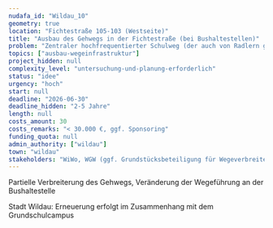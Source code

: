 ```yaml
---
nudafa_id: "Wildau_10"
geometry: true
location: "Fichtestraße 105-103 (Westseite)"
title: "Ausbau des Gehwegs in der Fichtestraße (bei Bushaltestellen)"
problem: "Zentraler hochfrequentierter Schulweg (der auch von Radlern genutzt wird); katastrophaler Gehwegzustand (Oberfläche, Breite) mit regelmäßigen Konflikten, schlechte Wegeführung an Bushaltestelle"
topics: ["ausbau-wegeinfrastruktur"]
project_hidden: null
complexity_level: "untersuchung-und-planung-erforderlich"
status: "idee"
urgency: "hoch"
start: null
deadline: "2026-06-30"
deadline_hidden: "2-5 Jahre"
length: null
costs_amount: 30
costs_remarks: "< 30.000 €, ggf. Sponsoring"
funding_quota: null
admin_authority: ["wildau"]
town: "wildau"
stakeholders: "WiWo, WGW (ggf. Grundstücksbeteiligung für Wegeverbreiterung notwendig - Gestattungsvertrag bzw. Sponsoring?)"
---
```

Partielle Verbreiterung des Gehwegs, Veränderung der Wegeführung an der Bushaltestelle

Stadt Wildau: Erneuerung erfolgt im Zusammenhang mit dem Grundschulcampus
